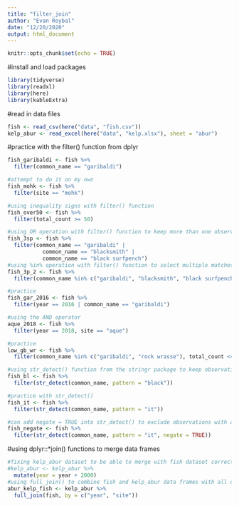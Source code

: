 ```yaml
---
title: "filter_join"
author: "Evan Roybal"
date: "12/20/2020"
output: html_document
---
```


```r
knitr::opts_chunk$set(echo = TRUE)
```

#install and load packages
```r
library(tidyverse)
library(readxl)
library(here)
library(kableExtra)
```

#read in data files
```r
fish <- read_csv(here("data", "fish.csv"))
kelp_abur <- read_excel(here("data", "kelp.xlsx"), sheet = "abur")
```

#practice with the filter() function from dplyr
```r
fish_garibaldi <- fish %>%
  filter(common_name == "garibaldi")

#attempt to do it on my own
fish_mohk <- fish %>%
  filter(site == "mohk")

#using inequality signs with filter() function
fish_over50 <- fish %>%
  filter(total_count >= 50)

#using OR operation with filter() function to keep more than one observation
fish_3sp <- fish %>%
  filter(common_name == "garibaldi" |
           common_name == "blacksmith" |
           common_name == "black surfpench")
#using %in% operation with filter() function to select multiple matches in the same variable
fish_3p_2 <- fish %>%
  filter(common_name %in% c("garibaldi", "blacksmith", "black surfpench"))

#practice
fish_gar_2016 <- fish %>%
  filter(year == 2016 | common_name == "garibaldi")

#using the AND operator
aque_2018 <- fish %>%
  filter(year == 2018, site == "aque")

#practice
low_gb_wr <- fish %>%
  filter(common_name %in% c("garibaldi", "rock wrasse"), total_count <= 10)

#using str_detect() function from the stringr package to keep observations that match a specified pattern
fish_bl <- fish %>%
  filter(str_detect(common_name, pattern = "black"))

#practice with str_detect()
fish_it <- fish %>%
  filter(str_detect(common_name, pattern = "it"))

#can add negate = TRUE into str_detect() to exclude observations with a specific string pattern
fish_negate <- fish %>%
  filter(str_detect(common_name, pattern = "it", negate = TRUE))
```

#using dplyr::*join() functions to merge data frames
```r
#fixing kelp_abur dataset to be able to merge with fish dataset correctly
#kelp_abur <- kelp_abur %>%
  mutate(year = year + 2000)
#using full_join() to combine fish and kelp_abur data frames with all data being preserved
abur_kelp_fish <- kelp_abur %>%
  full_join(fish, by = c("year", "site"))
```

